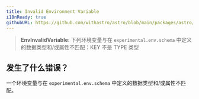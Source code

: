 ```yaml
---
title: Invalid Environment Variable
i18nReady: true
githubURL: https://github.com/withastro/astro/blob/main/packages/astro/src/core/errors/errors-data.ts
---
```


> **EnvInvalidVariable**: 下列环境变量与在 `experimental.env.schema` 中定义的数据类型和/或属性不匹配：KEY 不是 TYPE 类型

## 发生了什么错误？
一个环境变量与在 `experimental.env.schema` 中定义的数据类型和/或属性不匹配。
